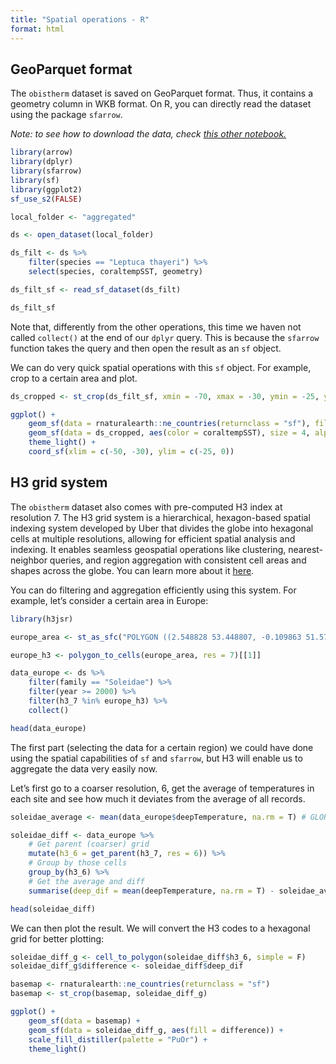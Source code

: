 ```yaml
---
title: "Spatial operations - R"
format: html
---
```


## GeoParquet format

The `obistherm` dataset is saved on GeoParquet format. Thus, it contains a geometry column in WKB format. On R, you can directly read the dataset using the package `sfarrow`.

_Note: to see how to download the data, check [this other notebook.](https://github.com/iobis/obis-therm/blob/main/notebooks/data_access_r.qmd)_

``` r
library(arrow)
library(dplyr)
library(sfarrow)
library(sf)
library(ggplot2)
sf_use_s2(FALSE)

local_folder <- "aggregated"

ds <- open_dataset(local_folder)

ds_filt <- ds %>% 
    filter(species == "Leptuca thayeri") %>%
    select(species, coraltempSST, geometry)

ds_filt_sf <- read_sf_dataset(ds_filt)

ds_filt_sf
```

Note that, differently from the other operations, this time we haven not called `collect()` at the end of our `dplyr` query. This is because the `sfarrow` function takes the query and then open the result as an `sf` object.

We can do very quick spatial operations with this `sf` object. For example, crop to a certain area and plot.

``` r
ds_cropped <- st_crop(ds_filt_sf, xmin = -70, xmax = -30, ymin = -25, ymax = 29)

ggplot() +
    geom_sf(data = rnaturalearth::ne_countries(returnclass = "sf"), fill = "gray80", color = "gray80") +
    geom_sf(data = ds_cropped, aes(color = coraltempSST), size = 4, alpha = .6) +
    theme_light() +
    coord_sf(xlim = c(-50, -30), ylim = c(-25, 0))
```


## H3 grid system

The `obistherm` dataset also comes with pre-computed H3 index at resolution 7. The H3 grid system is a hierarchical, hexagon-based spatial indexing system developed by Uber that divides the globe into hexagonal cells at multiple resolutions, allowing for efficient spatial analysis and indexing. It enables seamless geospatial operations like clustering, nearest-neighbor queries, and region aggregation with consistent cell areas and shapes across the globe. You can learn more about it [here](https://h3geo.org/).

You can do filtering and aggregation efficiently using this system. For example, let's consider a certain area in Europe:

``` r
library(h3jsr)

europe_area <- st_as_sfc("POLYGON ((2.548828 53.448807, -0.109863 51.57707, 2.416992 50.764259, 7.646484 53.225768, 2.548828 53.448807))", crs = "EPSG:4326")

europe_h3 <- polygon_to_cells(europe_area, res = 7)[[1]]

data_europe <- ds %>%
    filter(family == "Soleidae") %>%
    filter(year >= 2000) %>%
    filter(h3_7 %in% europe_h3) %>%
    collect()

head(data_europe)
```

The first part (selecting the data for a certain region) we could have done using the spatial capabilities of `sf` and `sfarrow`, but H3 will enable us to aggregate the data very easily now.

Let's first go to a coarser resolution, 6, get the average of temperatures in each site and see how much it deviates from the average of all records.

``` r
soleidae_average <- mean(data_europe$deepTemperature, na.rm = T) # GLORYS maximum depth

soleidae_diff <- data_europe %>%
    # Get parent (coarser) grid
    mutate(h3_6 = get_parent(h3_7, res = 6)) %>%
    # Group by those cells
    group_by(h3_6) %>%
    # Get the average and diff
    summarise(deep_dif = mean(deepTemperature, na.rm = T) - soleidae_average)

head(soleidae_diff)   
```

We can then plot the result. We will convert the H3 codes to a hexagonal grid for better plotting:

``` r
soleidae_diff_g <- cell_to_polygon(soleidae_diff$h3_6, simple = F)
soleidae_diff_g$difference <- soleidae_diff$deep_dif

basemap <- rnaturalearth::ne_countries(returnclass = "sf")
basemap <- st_crop(basemap, soleidae_diff_g)

ggplot() +
    geom_sf(data = basemap) +
    geom_sf(data = soleidae_diff_g, aes(fill = difference)) +
    scale_fill_distiller(palette = "PuOr") +
    theme_light()

```